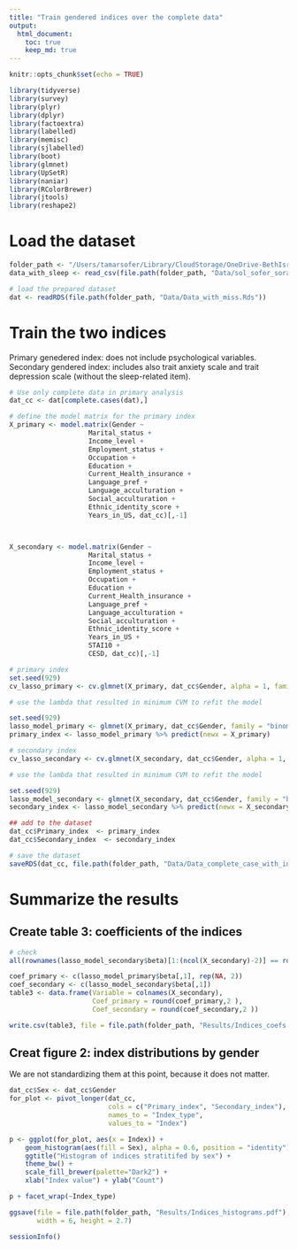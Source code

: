 ```yaml
---
title: "Train gendered indices over the complete data"
output: 
  html_document:
    toc: true
    keep_md: true
---
```


```r
knitr::opts_chunk$set(echo = TRUE)
```

```r
library(tidyverse)
library(survey)
library(plyr)
library(dplyr)
library(factoextra)
library(labelled)
library(memisc)
library(sjlabelled)
library(boot)
library(glmnet)
library(UpSetR)
library(naniar)
library(RColorBrewer)
library(jtools)
library(reshape2)
```

# Load the dataset

```r
folder_path <- "/Users/tamarsofer/Library/CloudStorage/OneDrive-BethIsraelLaheyHealth/Ongoing_papers/2022_gender_measure"
data_with_sleep <- read_csv(file.path(folder_path, "Data/sol_sofer_sorajja_joon_covariates_20220810.csv"))

# load the prepared dataset
dat <- readRDS(file.path(folder_path, "Data/Data_with_miss.Rds"))
```

# Train the two indices
Primary genedered index: does not include psychological variables. Secondary gendered index: includes also trait anxiety scale and trait depression scale (without the sleep-related item).



```r
# Use only complete data in primary analysis
dat_cc <- dat[complete.cases(dat),]

# define the model matrix for the primary index 
X_primary <- model.matrix(Gender ~
                    Marital_status +
                    Income_level + 
                    Employment_status + 
                    Occupation + 
                    Education + 
                    Current_Health_insurance + 
                    Language_pref + 
                    Language_acculturation + 
                    Social_acculturation + 
                    Ethnic_identity_score + 
                    Years_in_US, dat_cc)[,-1]



X_secondary <- model.matrix(Gender ~
                    Marital_status +
                    Income_level + 
                    Employment_status + 
                    Occupation + 
                    Education + 
                    Current_Health_insurance + 
                    Language_pref + 
                    Language_acculturation + 
                    Social_acculturation + 
                    Ethnic_identity_score + 
                    Years_in_US + 
                    STAI10 + 
                    CESD, dat_cc)[,-1]

# primary index
set.seed(929)
cv_lasso_primary <- cv.glmnet(X_primary, dat_cc$Gender, alpha = 1, family = "binomial", nfolds = 5)

# use the lambda that resulted in minimum CVM to refit the model

set.seed(929)
lasso_model_primary <- glmnet(X_primary, dat_cc$Gender, family = "binomial", alpha = 1, lambda = cv_lasso_primary$lambda.min)
primary_index <- lasso_model_primary %>% predict(newx = X_primary)

# secondary index
cv_lasso_secondary <- cv.glmnet(X_secondary, dat_cc$Gender, alpha = 1, family = "binomial", nfolds = 5)

# use the lambda that resulted in minimum CVM to refit the model

set.seed(929)
lasso_model_secondary <- glmnet(X_secondary, dat_cc$Gender, family = "binomial", alpha = 1, lambda = cv_lasso_secondary$lambda.min)
secondary_index <- lasso_model_secondary %>% predict(newx = X_secondary)

## add to the dataset
dat_cc$Primary_index  <- primary_index
dat_cc$Secondary_index  <- secondary_index

# save the dataset
saveRDS(dat_cc, file.path(folder_path, "Data/Data_complete_case_with_indices.Rds"))
```

# Summarize the results
## Create table 3: coefficients of the indices

```r
# check
all(rownames(lasso_model_secondary$beta)[1:(ncol(X_secondary)-2)] == rownames(lasso_model_primary$beta)) # TRUE

coef_primary <- c(lasso_model_primary$beta[,1], rep(NA, 2))
coef_secondary <- c(lasso_model_secondary$beta[,1])
table3 <- data.frame(Variable = colnames(X_secondary), 
                     Coef_primary = round(coef_primary,2 ),
                     Coef_secondary = round(coef_secondary,2 ))

write.csv(table3, file = file.path(folder_path, "Results/Indices_coefs.csv"))
```

## Creat figure 2: index distributions by gender
We are not standardizing them at this point, because it does not matter. 

```r
dat_cc$Sex <- dat_cc$Gender
for_plot <- pivot_longer(dat_cc, 
                         cols = c("Primary_index", "Secondary_index"), 
                         names_to = "Index_type", 
                         values_to = "Index")

p <- ggplot(for_plot, aes(x = Index)) + 
    geom_histogram(aes(fill = Sex), alpha = 0.6, position = "identity") +
    ggtitle("Histogram of indices stratitifed by sex") + 
    theme_bw() + 
    scale_fill_brewer(palette="Dark2") + 
    xlab("Index value") + ylab("Count") 

p + facet_wrap(~Index_type)

ggsave(file = file.path(folder_path, "Results/Indices_histograms.pdf"), 
       width = 6, height = 2.7)
```

```r
sessionInfo()
```